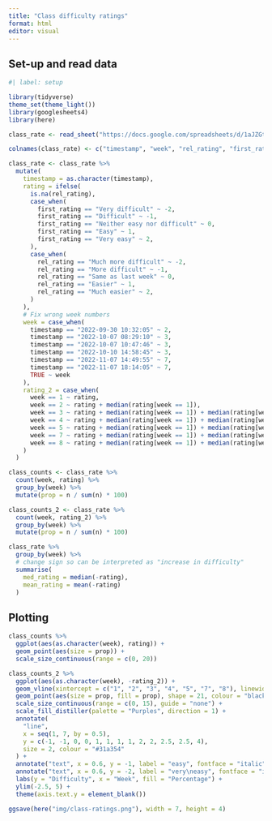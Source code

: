 ```yaml
---
title: "Class difficulty ratings"
format: html
editor: visual
---
```


## Set-up and read data

```r
#| label: setup

library(tidyverse)
theme_set(theme_light())
library(googlesheets4)
library(here)

class_rate <- read_sheet("https://docs.google.com/spreadsheets/d/1aJZGteU-tH5uxSNUkFj7wD3ln4iHnOjo5O3g02Juhyk/edit#gid=891329069")

colnames(class_rate) <- c("timestamp", "week", "rel_rating", "first_rating")

class_rate <- class_rate %>%
  mutate(
    timestamp = as.character(timestamp),
    rating = ifelse(
      is.na(rel_rating),
      case_when(
        first_rating == "Very difficult" ~ -2,
        first_rating == "Difficult" ~ -1,
        first_rating == "Neither easy nor difficult" ~ 0,
        first_rating == "Easy" ~ 1,
        first_rating == "Very easy" ~ 2,
      ),
      case_when(
        rel_rating == "Much more difficult" ~ -2,
        rel_rating == "More difficult" ~ -1,
        rel_rating == "Same as last week" ~ 0,
        rel_rating == "Easier" ~ 1,
        rel_rating == "Much easier" ~ 2,
      )
    ),
    # Fix wrong week numbers
    week = case_when(
      timestamp == "2022-09-30 10:32:05" ~ 2,
      timestamp == "2022-10-07 08:29:10" ~ 3,
      timestamp == "2022-10-07 10:47:46" ~ 3,
      timestamp == "2022-10-10 14:58:45" ~ 3,
      timestamp == "2022-11-07 14:49:55" ~ 7,
      timestamp == "2022-11-07 18:14:05" ~ 7,
      TRUE ~ week
    ),
    rating_2 = case_when(
      week == 1 ~ rating,
      week == 2 ~ rating + median(rating[week == 1]),
      week == 3 ~ rating + median(rating[week == 1]) + median(rating[week == 2]),
      week == 4 ~ rating + median(rating[week == 1]) + median(rating[week == 2]) + median(rating[week == 3]),
      week == 5 ~ rating + median(rating[week == 1]) + median(rating[week == 2]) + median(rating[week == 3]) + median(rating[week == 4]),
      week == 7 ~ rating + median(rating[week == 1]) + median(rating[week == 2]) + median(rating[week == 3]) + median(rating[week == 4]) + median(rating[week == 5]),
      week == 8 ~ rating + median(rating[week == 1]) + median(rating[week == 2]) + median(rating[week == 3]) + median(rating[week == 4]) + median(rating[week == 5]) + median(rating[week == 7]),
    )
  )

class_counts <- class_rate %>%
  count(week, rating) %>%
  group_by(week) %>%
  mutate(prop = n / sum(n) * 100)

class_counts_2 <- class_rate %>%
  count(week, rating_2) %>%
  group_by(week) %>%
  mutate(prop = n / sum(n) * 100)
```

```r
class_rate %>%
  group_by(week) %>%
  # change sign so can be interpreted as "increase in difficulty"
  summarise(
    med_rating = median(-rating),
    mean_rating = mean(-rating)
  )
```

## Plotting

```r
class_counts %>%
  ggplot(aes(as.character(week), rating)) +
  geom_point(aes(size = prop)) +
  scale_size_continuous(range = c(0, 20))
```

```r
class_counts_2 %>%
  ggplot(aes(as.character(week), -rating_2)) +
  geom_vline(xintercept = c("1", "2", "3", "4", "5", "7", "8"), linewidth = 1.5, colour = "gray") +
  geom_point(aes(size = prop, fill = prop), shape = 21, colour = "black") +
  scale_size_continuous(range = c(0, 15), guide = "none") +
  scale_fill_distiller(palette = "Purples", direction = 1) +
  annotate(
    "line",
    x = seq(1, 7, by = 0.5),
    y = c(-1, -1, 0, 0, 1, 1, 1, 1, 2, 2, 2.5, 2.5, 4),
    size = 2, colour = "#31a354"
  ) +
  annotate("text", x = 0.6, y = -1, label = "easy", fontface = "italic") +
  annotate("text", x = 0.6, y = -2, label = "very\neasy", fontface = "italic") +
  labs(y = "Difficulty", x = "Week", fill = "Percentage") +
  ylim(-2.5, 5) +
  theme(axis.text.y = element_blank())

ggsave(here("img/class-ratings.png"), width = 7, height = 4)
```
